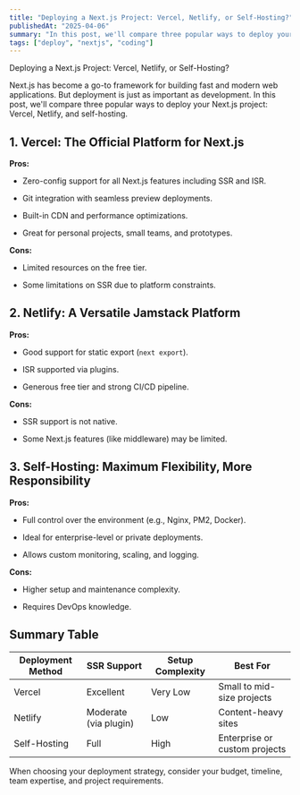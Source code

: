 ```yaml
---
title: "Deploying a Next.js Project: Vercel, Netlify, or Self-Hosting?"
publishedAt: "2025-04-06"
summary: "In this post, we'll compare three popular ways to deploy your Next.js project: Vercel, Netlify, and self-hosting."
tags: ["deploy", "nextjs", "coding"]
---
```


Deploying a Next.js Project: Vercel, Netlify, or Self-Hosting? 

Next.js has become a go-to framework for building fast and modern web applications. But deployment is just as important as development. In this post, we'll compare three popular ways to deploy your Next.js project: Vercel, Netlify, and self-hosting. 

## 1. Vercel: The Official Platform for Next.js 

**Pros:** 

- Zero-config support for all Next.js features including SSR and ISR. 

- Git integration with seamless preview deployments. 

- Built-in CDN and performance optimizations. 

- Great for personal projects, small teams, and prototypes. 

**Cons:** 

- Limited resources on the free tier. 

- Some limitations on SSR due to platform constraints. 

## 2. Netlify: A Versatile Jamstack Platform 

**Pros:** 

- Good support for static export (`next export`). 

- ISR supported via plugins. 

- Generous free tier and strong CI/CD pipeline. 

**Cons:** 

- SSR support is not native. 

- Some Next.js features (like middleware) may be limited. 

## 3. Self-Hosting: Maximum Flexibility, More Responsibility 

**Pros:** 

- Full control over the environment (e.g., Nginx, PM2, Docker). 

- Ideal for enterprise-level or private deployments. 

- Allows custom monitoring, scaling, and logging. 

**Cons:** 

- Higher setup and maintenance complexity. 

- Requires DevOps knowledge. 

## Summary Table 

| Deployment Method | SSR Support | Setup Complexity | Best For | 
|-------------------|-------------|------------------|----------| 
| Vercel | Excellent | Very Low | Small to mid-size projects | 
| Netlify | Moderate (via plugin) | Low | Content-heavy sites | 
| Self-Hosting | Full | High | Enterprise or custom projects | 

When choosing your deployment strategy, consider your budget, timeline, team expertise, and project requirements. 
